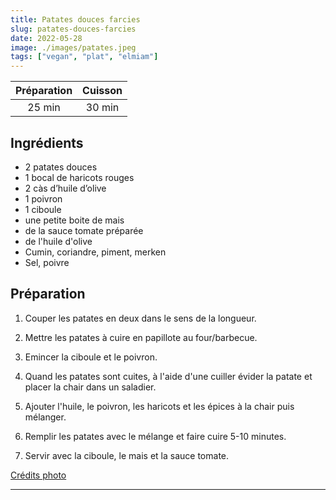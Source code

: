```yaml
---
title: Patates douces farcies
slug: patates-douces-farcies
date: 2022-05-28
image: ./images/patates.jpeg
tags: ["vegan", "plat", "elmiam"]
---
```


| Préparation | Cuisson |
| :-: | :-: |
| 25 min | 30 min |

## Ingrédients

- <ListItem>2 patates douces</ListItem>
- <ListItem>1 bocal de haricots rouges</ListItem>
- <ListItem>2 càs d’huile d’olive</ListItem>
- <ListItem>1 poivron</ListItem>
- <ListItem>1 ciboule</ListItem>
- <ListItem>une petite boite de mais</ListItem>
- <ListItem>de la sauce tomate préparée</ListItem>
- <ListItem>de l'huile d'olive</ListItem>
- <ListItem>Cumin, coriandre, piment, merken</ListItem>
- <ListItem>Sel, poivre</ListItem>


## Préparation

1. Couper les patates en deux dans le sens de la longueur.

2. Mettre les patates à cuire en papillote au four/barbecue.

2. Emincer la ciboule et le poivron.

3. Quand les patates sont cuites, à l'aide d'une cuiller évider la patate et placer la chair dans un saladier.

4. Ajouter l'huile, le poivron, les haricots et les épices à la chair puis mélanger.

5. Remplir les patates avec le mélange et faire cuire 5-10 minutes.

6. Servir avec la ciboule, le mais et la sauce tomate.

[Crédits photo](https://www.skinnytaste.com/loaded-baked-sweet-potato/)

---
